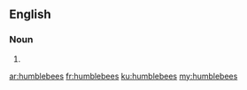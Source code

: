 {{also|humble-bees}}
==English==

===Noun===
{{head|en|noun plural form}}

# {{plural of|humblebee|lang=en}}

[[ar:humblebees]]
[[fr:humblebees]]
[[ku:humblebees]]
[[my:humblebees]]